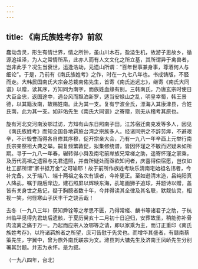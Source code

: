 ```yaml
---
---
---
```

title: 《南氏族姓考存》前叙
---




蠢动含灵，形生有情世界，情之所钟，虽山川木石，盈溢生机，故游子思故乡，循源追祖泽，为人之常情所系，此亦人而有人文文化之所立基，其所谓异于禽兽者，岂非此乎？况生当衰世，运逢浩劫，元遗山所谓：“百年世事兼身事，尊酒何人与细论”。于是，乃前有《南氏族姓考》之作，时在一九七八年也。书成铸版，不胫而走。大韩民国南氏大宗会总裁南佑先生，首寄《南氏追远志》，继寄《南氏大同谱》以赠，读其序，方知同为南字，而族姓血缘有别。三韩南氏，乃唐玄宗时使日大臣金忠，返国途中，遇台风而飘泊新罗，适当安禄山之乱，明皇幸蜀，韩王景德，以其籍汝南，故赐姓南。此为其一支。复有宁波金氏，漂海入其康津县，合姓氏南，此为其一支。如非佑先生《南氏大同谱》之寄赠，则无从稽考其原也。

旋有河北交河南汝鄂过访，方知有山东日照南子田，江苏宿迁南克发等多人，因见《南氏族姓考》而知全国各地羁旅台湾之宗族多人。经诸同宗之不辞劳瘁，不避艰辛，不计毁誉而得各自修其序穆，促开宗亲大会，乃有一九八一年辛酉上元举行南氏宗亲祭祖大典之举。嗣复频繁敦促，拟集修统谱，皆因怀瑾之不敏而迟疑未如所期。寻于一九八一年春，辗转得小舜及南宅前岸族兄常槎之助，遥寄怀瑾之家乘，及历代高祖之遗容与先君遗照，并昔所疑处而亟欲知问者，庆喜得偿宿愿，岂仅如杜工部所谓“家书抵万金”之可喻耶！故于前所作族姓考缺乐清南宅始祖名讳者，今补完备。又于端八、端十两祖之名次有误者，今补更正。至如逊清末造，吕纯阳真人降乩，嘱于殿后岸边，建石照屏以辉映东海，乩笔画狮子追球，并题诗以赠，盖皆有关身世之悬记，疑于胸臆者数十年，今并得读其全律及其名联，默觌仙灵，相视一笑，何怪寒山子厌丰干之饶舌哉！

去冬（一九八三年）获知舜铨等之孝思不匮，乃得常槎、麟书等诸君子之助，于杭州临平觅得先君劫后遗骸，于夏历癸亥十二月初十日迎归，安葬故里，稍能弥补骨肉流离之痛于万一。乃起而应宗人汝鄂等之请，即以家乘为主，而订正重印《南氏族姓考存》，以符诸羁旅者之所望，庶可告慰于先灵也。而增华其盛者，有赣南蔡策先生，字翼中，曾为旅外南氏联宗为文。潍县刘大镛先生及济南王凤峤先生分别署其封题。并志为永怀。是为叙。


（一九八四年，台北）